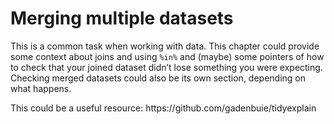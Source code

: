 # Merging multiple datasets

This is a common task when working with data. This chapter could provide some context about joins and using `%in%` and (maybe) some pointers of how to check that your joined dataset didn't lose something you were expecting. Checking merged datasets could also be its own section, depending on what happens. 

This could be a useful resource:
https://github.com/gadenbuie/tidyexplain

